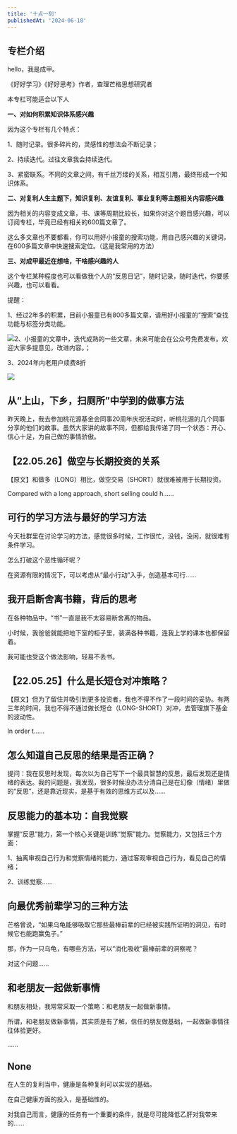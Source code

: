 ```yaml
---
title: '十点一刻'
publishedAt: '2024-06-18'
---
```


## 专栏介绍

hello，我是成甲。

《好好学习》《好好思考》作者，查理芒格思想研究者

本专栏可能适合以下人

**一、对如何积累知识体系感兴趣**

因为这个专栏有几个特点：

1、随时记录。很多碎片的，灵感性的想法会不断记录；

2、持续迭代。过往文章我会持续迭代。

3、紧密联系。不同的文章之间，有千丝万缕的关系，相互引用，最终形成一个知识体系。

**二、对复利人生主题下，知识复利、友谊复利、事业复利等主题相关内容感兴趣**

因为相关的内容变成文章，书、课等周期比较长，如果你对这个题目感兴趣，可以订阅专栏，毕竟已经有相关的600篇文章了。

这么多文章也不要都看，你可以用好小报童的搜索功能，用自己感兴趣的关键词，在600多篇文章中快速搜索定位。（这是我常用的方法）

**三、对成甲最近在想啥，干啥感兴趣的人**

这个专栏某种程度也可以看做我个人的“反思日记”，随时记录，随时迭代，你要感兴趣，也可以看看。

提醒：

1、经过2年多的积累，目前小报童已有800多篇文章，请用好小报童的“搜索”查找功能与标签分类功能。

![](https://static.xiaobot.net/file/2024-05-11/8398/37681a33bf4386e1eed2af66a4227e17.png)2、小报童的文章中，迭代成熟的一些文章，未来可能会在公众号免费发布。欢迎大家多提意见，改进内容。；

3、2024年内老用户续费8折

![](https://static.xiaobot.net/file/2024-05-09/8398/b4fed8cc3c9fc3880d46e5af7561e3cd.png)

## 从“上山，下乡，扫厕所”中学到的做事方法
昨天晚上，我去参加桃花源基金会同事20周年庆祝活动时，听桃花源的几个同事分享的他们的故事。虽然大家讲的故事不同，但都给我传递了同一个状态：开心、信心十足，为自己做的事情骄傲。



## 【22.05.26】做空与长期投资的关系
【原文】和做多（LONG）相比，做空交易（SHORT）就很难被用于长期投资。

Compared with a long approach, short selling could h......

## 可行的学习方法与最好的学习方法
今天社群里在讨论学习的方法，感觉很多时候，工作很忙，没钱，没闲，就很难有条件学习。

怎么打破这个恶性循环呢？

在资源有限的情况下，可以考虑从“最小行动”入手，创造基本可行......

## 我开启断舍离书籍，背后的思考
在各种物品中，“书”一直是我不太容易断舍离的物品。

小时候，我爸爸就能把地下室的柜子里，装满各种书籍，连我上学的课本也都保留着。

我可能也受这个做法影响，轻易不丢书。

## 【22.05.25】什么是长短仓对冲策略？
【原文】但为了留住并吸引到更多投资者，我也不得不作了一段时间的妥协。有两三年的时间，我也不得不通过做长短仓（LONG-SHORT）对冲，去管理旗下基金的波动性。

In order t......

## 怎么知道自己反思的结果是否正确？
提问：我在反思时发现，每次以为自己写下一个最具智慧的反思，最后发现还是情绪的表达。我的问题是，我发现，很多时候没办法分清自己是在幻像（情绪）里做的“反思”，还是靠近现实，是基于有效的思维方式以及......

## 反思能力的基本功：自我觉察
掌握“反思”能力，第一个核心关键是训练“觉察”能力。觉察能力，又包括三个方面：

1、抽离审视自己行为和觉察情绪的能力，通过客观审视自己行为，看见自己的情绪；

2、训练觉察......

## 向最优秀前辈学习的三种方法
芒格曾说，“如果乌龟能够吸取它那些最棒前辈的已经被实践所证明的洞见，有时候它也能跑赢兔子。”

那，作为一只乌龟，有哪些方法，可以“消化吸收”最棒前辈的洞察呢？

对这个问题......

## 和老朋友一起做新事情
和朋友相处，我常常采取一个策略：和老朋友一起做新事情。

所谓，和老朋友做新事情，其实质是有了解，信任的朋友做基础，一起做新事情往往体验更好。

......

## None
在人生的复利当中，健康是各种复利可以实现的基础。

在自己健康方面的投入，是基础性的。

对我自己而言，健康的任务有一个重要的条件，就是尽可能降低乙肝对我带来的......


